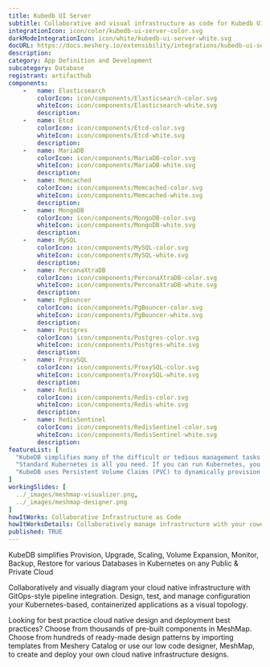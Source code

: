 ```yaml
---
title: Kubedb UI Server
subtitle: Collaborative and visual infrastructure as code for Kubedb UI Server
integrationIcon: icon/color/kubedb-ui-server-color.svg
darkModeIntegrationIcon: icon/white/kubedb-ui-server-white.svg
docURL: https://docs.meshery.io/extensibility/integrations/kubedb-ui-server
description: 
category: App Definition and Development
subcategory: Database
registrant: artifacthub
components: 
	-	name: Elasticsearch
		colorIcon: icon/components/Elasticsearch-color.svg
		whiteIcon: icon/components/Elasticsearch-white.svg
		description: 
	-	name: Etcd
		colorIcon: icon/components/Etcd-color.svg
		whiteIcon: icon/components/Etcd-white.svg
		description: 
	-	name: MariaDB
		colorIcon: icon/components/MariaDB-color.svg
		whiteIcon: icon/components/MariaDB-white.svg
		description: 
	-	name: Memcached
		colorIcon: icon/components/Memcached-color.svg
		whiteIcon: icon/components/Memcached-white.svg
		description: 
	-	name: MongoDB
		colorIcon: icon/components/MongoDB-color.svg
		whiteIcon: icon/components/MongoDB-white.svg
		description: 
	-	name: MySQL
		colorIcon: icon/components/MySQL-color.svg
		whiteIcon: icon/components/MySQL-white.svg
		description: 
	-	name: PerconaXtraDB
		colorIcon: icon/components/PerconaXtraDB-color.svg
		whiteIcon: icon/components/PerconaXtraDB-white.svg
		description: 
	-	name: PgBouncer
		colorIcon: icon/components/PgBouncer-color.svg
		whiteIcon: icon/components/PgBouncer-white.svg
		description: 
	-	name: Postgres
		colorIcon: icon/components/Postgres-color.svg
		whiteIcon: icon/components/Postgres-white.svg
		description: 
	-	name: ProxySQL
		colorIcon: icon/components/ProxySQL-color.svg
		whiteIcon: icon/components/ProxySQL-white.svg
		description: 
	-	name: Redis
		colorIcon: icon/components/Redis-color.svg
		whiteIcon: icon/components/Redis-white.svg
		description: 
	-	name: RedisSentinel
		colorIcon: icon/components/RedisSentinel-color.svg
		whiteIcon: icon/components/RedisSentinel-white.svg
		description: 
featureList: [
  "KubeDB simplifies many of the difficult or tedious management tasks of running a production grade databases on private and public clouds. Maintain one stack for all your stateless and stateful applications and simplify the operational complexity.",
  "Standard Kubernetes is all you need. If you can run Kubernetes, you can provision and manage databases using KubeDB. Use standard Kubernetes CLI and API to provision and manage databases.",
  "KubeDB uses Persistent Volume Claims (PVC) to dynamically provision disks for database instances. Using appropriately defined StorageClasses, KubeDB provisioned database instances are designed to scale from small development workloads up to performance-intensive workloads on private and public cloud environments."
]
workingSlides: [
  ../_images/meshmap-visualizer.png,
  ../_images/meshmap-designer.png
]
howItWorks: Collaborative Infrastructure as Code
howItWorksDetails: Collaboratively manage infrastructure with your coworkers synchronously sharing the same designs.
published: TRUE
---
```

<p>
KubeDB simplifies Provision, Upgrade, Scaling, Volume Expansion, Monitor, Backup, Restore for various Databases in Kubernetes on any Public & Private Cloud
</p>
<p>
    Collaboratively and visually diagram your cloud native infrastructure with GitOps-style pipeline integration. Design, test, and manage configuration your Kubernetes-based, containerized applications as a visual topology.
</p>
<p>
    Looking for best practice cloud native design and deployment best practices? Choose from thousands of pre-built components in MeshMap. Choose from hundreds of ready-made design patterns by importing templates from Meshery Catalog or use our low code designer, MeshMap, to create and deploy your own cloud native infrastructure designs.
</p>
